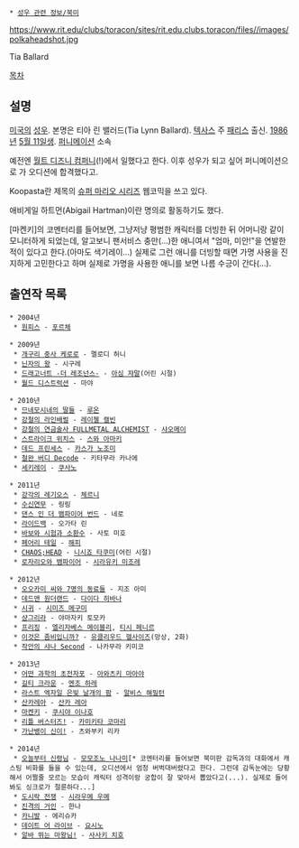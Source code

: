  * [[성우 관련 정보/북미]]

https://www.rit.edu/clubs/toracon/sites/rit.edu.clubs.toracon/files//images/polkaheadshot.jpg

Tia Ballard

[[목차]]
== 설명 ==
[[미국]]의 [[성우]]. 본명은 티아 린 밸러드(Tia Lynn Ballard). [[텍사스]] 주 [[패리스]] 출신. [[1986년]] [[5월 11일]]생. [[퍼니메이션]] 소속

예전엔 [[월트 디즈니 컴퍼니]](!)에서 일했다고 한다. 이후 성우가 되고 싶어 퍼니메이션으로 가 오디션에 합격했다고.

Koopasta란 제목의 [[슈퍼 마리오 시리즈]] 웹코믹을 쓰고 있다.

애비게일 하트먼(Abigail Hartman)이란 명의로 활동하기도 했다.

[마켄키]의 코멘터리를 들어보면, 그냥저냥 평범한 캐릭터를 더빙한 뒤 어머니랑 같이 모니터하게 되었는데, 알고보니 팬서비스 충만(...)한 애니여서 "엄마, 미안!"을 연발한 적이 있다고 한다.(아마도 색기레이...)
실제로 그런 애니를 더빙할 때면 가명 사용을 진지하게 고민한다고 하며 실제로 가명을 사용한 애니를 보면 나름 수긍이 간다(...).

== 출연작 목록 ==
 * 2004년
  * [[원피스(만화)/애니메이션|원피스]] - [[폭시 해적단|포르체]]

 * 2009년
  * [[개구리 중사 케로로]] - 멜로디 허니
  * [[닌자의 왕]] - 시구레
  * [[드래고너트 -더 레조넌스-]] - [[아심 쟈말]](어린 시절)
  * [[월드 디스트럭션]] - 마야

 * 2010년
  * [[므네모시네의 딸들]] - [[루온]]
  * [[강철의 라인배럴]] - [[레이첼 캘빈]]
  * [[강철의 연금술사 FULLMETAL ALCHEMIST]] - [[샤오메이]]
  * [[스트라이크 위치스]] - [[스와 아마키]]
  * [[데드 프린세스]] - [[카스가 노조미]]
  * [[철완 버디|철완 버디 Decode]] - 키타무라 카나에
  * [[세키레이]] - [[쿠사노(세키레이)|쿠사노]]

 * 2011년
  * [[강각의 레기오스]] - [[체르니(강각의 레기오스)|체르니]]
  * [[수신연무]] - 링링
  * [[댄스 인 더 뱀파이어 번드]] - 네로
  * [[라이드백]] - 오가타 린
  * [[바보와 시험과 소환수]] - 사토 미호
  * [[페어리 테일]] - [[해피(페어리 테일)|해피]]
  * [[CHAOS;HEAD]] - [[니시죠 타쿠미]](어린 시절)
  * [[로자리오와 뱀파이어]] - [[시라유키 미조레]]

 * 2012년
  * [[오오카미 씨와 7명의 동료들]] - 지조 아미
  * [[데드맨 원더랜드]] - [[다이다 히바나]]
  * [[시귀]] - [[시미즈 메구미]]
  * [[샹그리라(애니메이션)|샹그리라]] - 야마자키 토모카
  * [[프리징]] - [[엘리자베스 메이블리]], [[티시 페니르]]
  * [[이것은 좀비입니까?]] - [[유클리우드 헬사이즈]](망상, 2화)
  * [[작안의 샤나|작안의 샤나 Second]] - 나카무라 키미코

 * 2013년
  * [[어떤 과학의 초전자포]] - [[아와츠키 마야|아와츠키 마아야]]
  * [[길티 크라운]] - [[멘조 하레]]
  * [[라스트 엑자일 은빛 날개의 팜]] - [[알비스 해밀턴]]
  * [[산카레아]] - [[산카 레아]]
  * [[마켄키]] - [[쿠시야 이나호]]
  * [[리틀 버스터즈!/애니메이션|리틀 버스터즈!]] - [[카미키타 코마리]]
  * [[가난뱅이 신이!]] - 츠와부키 리카

 * 2014년
  * [[오늘부터 신령님]] - [[모모조노 나나미]][* 코멘터리를 들어보면 북미판 감독과의 대화에서 캐스팅 비화를 들을 수 있는데, 오디션에서 엄청 버벅대버렸다고 한다. 그런데 감독눈에는 당황해서 어쩔줄 모르는 모습이 캐릭터 성격이랑 궁합이 잘 맞아서 뽑았다고(...). 실제로 들어봐도 싱크로가 절륜하다...]
  * [[도시락 전쟁]] - [[시라우메 우메]]
  * [[진격의 거인]] - 한나
  * [[카니발(만화)|카니발]] - 에리슈카
  * [[데이트 어 라이브]] - [[요시노(데이트 어 라이브)|요시노]]
  * [[알바 뛰는 마왕님!]] - [[사사키 치호]]

